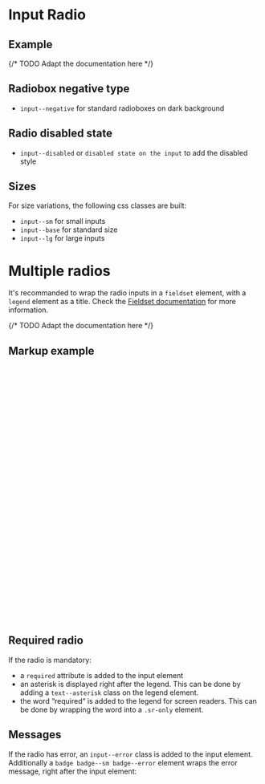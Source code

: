 
<Meta of={RadioStories} />

# Input Radio

## Example

<Canvas of={RadioStories.Example} />

<Controls of={RadioStories.Example} />

{/* TODO Adapt the documentation here */}
## Radiobox negative type

- `input--negative` for standard radioboxes on dark background

<Canvas of={RadioStories.NegativeRadio} className="storybook-bg-negative" />

## Radio disabled state

- `input--disabled` or `disabled state on the input` to add the disabled style

<Canvas of={RadioStories.DisabledRadio} />

## Sizes

For size variations, the following css classes are built:

- `input--sm` for small inputs
- `input--base` for standard size
- `input--lg` for large inputs

<Canvas of={RadioStories.SizesRadio} />

# Multiple radios

It's recommanded to wrap the radio inputs in a `fieldset` element, with a `legend` element as a title.
Check the [Fieldset documentation](/docs/components-form-fieldset--example-radio) for more information.

{/* TODO Adapt the documentation here */}
## Markup example

```html
<fieldset class="form__group">
  <legend class="form__group__legend text--asterisk">
    Radio button group legend
    <span class="sr-only">required</span>
  </legend>
  <div class="form__group__radio">
    <input
      type="radio"
      id="radio-0"
      name="radio-group-1"
      required="required"
      class="input"
      value="value-1"
    />
    <label for="radio-0" class="text--asterisk">
      Label for value one
      <span class="sr-only">required</span>
    </label>
  </div>
  <div class="form__group__radio">
    <input
      type="radio"
      id="radio-1"
      name="radio-group-1"
      required="required"
      class="input"
      value="value-2"
    />
    <label for="radio-1" class="text--asterisk">
      Label for value two
      <span class="sr-only">required</span>
    </label>
  </div>
</fieldset>
```

## Required radio

If the radio is mandatory:

- a `required` attribute is added to the input element
- an asterisk is displayed right after the legend. This can be done by adding a `text--asterisk` class on the legend element.
- the word “required“ is added to the legend for screen readers. This can be done by wrapping the word into a `.sr-only` element.

<Canvas of={RadioStories.RequiredRadio} />

## Messages

If the radio has error, an `input--error` class is added to the input element. Additionally
a `badge badge--sm badge--error` element wraps the error message, right after the input element:

<Canvas of={RadioStories.MessageRadio} />
